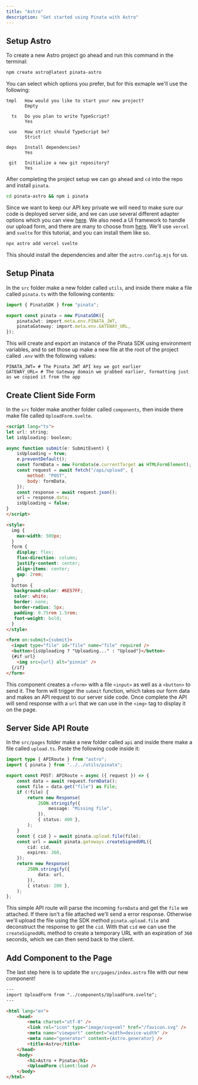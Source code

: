 ```yaml
---
title: "Astro"
description: "Get started using Pinata with Astro"
---
```


## Setup Astro

To create a new Astro project go ahead and run this command in the terminal:

```bash
npm create astro@latest pinata-astro
```

You can select which options you prefer, but for this exmaple we'll use the following:

```
tmpl   How would you like to start your new project?
       Empty

  ts   Do you plan to write TypeScript?
       Yes

 use   How strict should TypeScript be?
       Strict

deps   Install dependencies?
       Yes

 git   Initialize a new git repository?
       Yes
```

After completing the project setup we can go ahead and `cd` into the repo and install `pinata`.

```bash
cd pinata-astro && npm i pinata
```

Since we want to keep our API key private we will need to make sure our code is deployed server side, and we can use several different adapter options which you can view [here](https://docs.astro.build/en/guides/server-side-rendering/). We also need a UI framework to handle our upload form, and there are many to choose from [here](https://docs.astro.build/en/guides/framework-components/). We'll use `vercel` and `svelte` for this tutorial, and you can install them like so.

```bash
npx astro add vercel svelte
```

This should install the dependencies and alter the `astro.config.mjs` for us.

## Setup Pinata

In the `src` folder make a new folder called `utils`, and inside there make a file called `pinata.ts` with the following contents:

```typescript src/utils/pinata.ts
import { PinataSDK } from "pinata";

export const pinata = new PinataSDK({
	pinataJwt: import.meta.env.PINATA_JWT,
	pinataGateway: import.meta.env.GATEWAY_URL,
});
```

This will create and export an instance of the Pinata SDK using environment variables, and to set those up make a new file at the root of the project called `.env` with the following values:

```
PINATA_JWT= # The Pinata JWT API key we got earlier
GATEWAY_URL= # The Gateway domain we grabbed earlier, formatting just as we copied it from the app
```

## Create Client Side Form

In the `src` folder make another folder called `components`, then inside there make file called `UploadForm.svelte`.

```html src/components/UploadForm.svelte
<script lang="ts">
let url: string;
let isUploading: boolean;

async function submit(e: SubmitEvent) {
	isUploading = true;
	e.preventDefault();
	const formData = new FormData(e.currentTarget as HTMLFormElement);
	const request = await fetch("/api/upload", {
		method: "POST",
		body: formData,
	});
	const response = await request.json();
	url = response.data;
	isUploading = false;
}
</script>

<style>
  img {
    max-width: 500px;
  }
  form {
    display: flex;
    flex-direction: column;
    justify-content: center;
    align-items: center;
    gap: 2rem;
  }
  button {
   background-color: #6E57FF;
   color: white;
   border: none;
   border-radius: 5px;
   padding: 0.75rem 1.5rem;
   font-weight: bold;
  }
</style>

<form on:submit={submit}>
  <input type="file" id="file" name="file" required />
  <button>{isUploading ? "Uploading..." : "Upload"}</button>
  {#if url}
    <img src={url} alt="pinnie" />
  {/if}
</form>
```

This component creates a `<form>` with a file `<input>` as well as a `<button>` to send it. The form will trigger the `submit` function, which takes our form data and makes an API request to our server side code. Once complete the API will send response with a `url` that we can use in the `<img>` tag to display it on the page.

## Server Side API Route

In the `src/pages` folder make a new folder called `api` and inside there make a file called `upload.ts`. Paste the following code inside it:

```typescript
import type { APIRoute } from "astro";
import { pinata } from "../../utils/pinata";

export const POST: APIRoute = async ({ request }) => {
	const data = await request.formData();
	const file = data.get("file") as File;
	if (!file) {
		return new Response(
			JSON.stringify({
				message: "Missing file",
			}),
			{ status: 400 },
		);
	}
	const { cid } = await pinata.upload.file(file);
	const url = await pinata.gateways.createSignedURL({
		cid: cid,
		expires: 360,
	});
	return new Response(
		JSON.stringify({
			data: url,
		}),
		{ status: 200 },
	);
};
```

This simple API route will parse the incoming `formData` and get the `file` we attached. If there isn't a file attached we'll send a error response. Otherwise we'll upload the file using the SDK method `pinata.upload.file` and deconstruct the response to get the `cid`. With that `cid` we can use the `createSignedURL` method to create a temporary URL with an expiration of `360` seconds, which we can then send back to the client.

## Add Component to the Page

The last step here is to update the `src/pages/index.astro` file with our new component!

```html src/pages/index.astro
---
import UploadForm from "../components/UploadForm.svelte";
---

<html lang="en">
	<head>
		<meta charset="utf-8" />
		<link rel="icon" type="image/svg+xml" href="/favicon.svg" />
		<meta name="viewport" content="width=device-width" />
		<meta name="generator" content={Astro.generator} />
		<title>Astro</title>
	</head>
	<body>
		<h1>Astro + Pinata</h1>
		<UploadForm client:load />
	</body>
</html>
```
